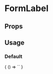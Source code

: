 
# FormLabel

<Meta
  title='FormLabel'
  component='fw-form-label'
/>

## Props 

<Props of="fw-form-label"/>

## Usage

### Default
<Preview>
  <Story name='Default'>
    {
      () => `<fw-form-label></fw-form-label>`
    }
  </Story>
</Preview>

